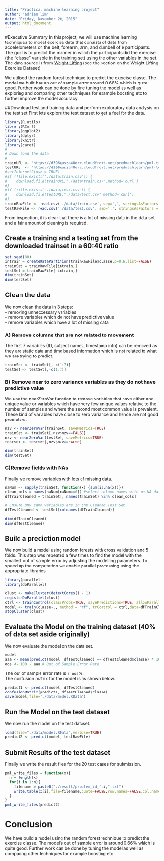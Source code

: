 ```yaml
---
title: "Practical machine learning project"
author: "adrian lim"
date: "Friday, November 20, 2015"
output: html_document
---
```


#Executive Summary
In this project, we will use machine learning techniques to model exercise data that consists of data from accelerometers on the belt, forearm, arm, and dumbell of 6 participants. The goal is to predict the manner in which the participants did the exercise (the "classe" variable in the training set) using the other variables in the set. The data source is from [Weight Lifting](http://groupware.les.inf.puc-rio.br/har) (see the section on the Weight Lifting Exercise Dataset). 

We utilised the random forest technique to predict the exercise classe. The model we built has an out of sample error around 0.66% which is quite good. Further work can be done by fine tuning the model as well as exploring and comparing other techniques for example boosting etc to further improve the model accuracy.

##Download test and training data and perform exploratory data analysis on the test set
First lets explore the test dataset to get a feel for the data.    
```r
library(R.utils)
library(RCurl)
library(ggplot2)
library(dplyr)
library(knitr)
library(caret)
#
# Down load the data
#
trainURL <- "https://d396qusza40orc.cloudfront.net/predmachlearn/pml-training.csv"
testURL  <- "https://d396qusza40orc.cloudfront.net/predmachlearn/pml-testing.csv"
#setInternet2(use = TRUE)
#if (!file.exists("./data/train.csv")) {
#    download.file(trainURL,"./data/train.csv",method='curl')
#}
#if (!file.exists("./data/test.csv")) {
#    download.file(testURL,"./data/test.csv",method='curl')
#}
trainRawFile <- read.csv('./data/train.csv', sep=',', stringsAsFactors = FALSE, strip.white = TRUE)
testRawFile <- read.csv('./data/test.csv', sep=',', stringsAsFactors = FALSE,strip.white = TRUE)
```
From inspection, it is clear that there is a lot of missing data in the data set and a fair amount of cleaning is required.

## Create a training and a testing set from the downloaded trainset in a 60:40 ratio
```r
set.seed(80)
intrain = createDataPartition(trainRawFile$classe,p=0.6,list=FALSE)
trainSet = trainRawFile[intrain,]
testSet = trainRawFile[-intrain,]
dim(trainSet)
dim(testSet)
```

## Clean the data
We now clean the data in 3 steps:  
- removing unneccessary variables  
- remove variables which do not have predictive value  
- remove variables which have a lot of missing data  

### A) Remove columns that are not related to movement
The first 7 variables (ID, subject names, timestamp info) can be removed as they are static data and time based information which is not related to what we are trying to predict.  
```r
trainSet <- trainSet[,-c(1:7)]
testSet <- testSet[,-c(1:7)]
```

### B) Remove near to zero variance variables as they do not have predictive value
We use the nearZeroVar function to remove variables that have either one unique value or variables which have very few unique values relative to the number of samples and where the second most common value is prevalent. These kind of variables have close to zero variance and hence are not good predictors.  
```r
nzv <- nearZeroVar(trainSet, saveMetrics=TRUE)
trainSet <- trainSet[,nzv$nzv==FALSE]
nzv <- nearZeroVar(testSet, saveMetrics=TRUE)
testSet <- testSet[,nzv$nzv==FALSE]

dim(trainSet)
dim(testSet)
```

### C)Remove fields with NAs
Finally we remove variables with lots of missing data.  
```r
naNum <- sapply(trainSet, function(x) {sum(is.na(x))})
clean_cols = names(naNum[naNum==0]) #select column names with no NA data
dfTrainCleaned = trainSet[, names(trainSet) %in% clean_cols]

# Ensure ony same variables are in the Cleaned Test Set
dfTestCleaned <- testSet[colnames(dfTrainCleaned)] 

dim(dfTrainCleaned)
dim(dfTestCleaned)
```

## Build a prediction model 
We now build a model using random forests with cross validation and 5 folds. This step was repeated a few times to find the model with the smallest out of sample error by adjusting the modelling parameters.
To speed up the computation we enable parallel processing using the appropriate libraries

```r
library(parallel)
library(doParallel)

clust <- makeCluster(detectCores() - 1)
registerDoParallel(clust)
ctrl <- trainControl(classProbs=TRUE, savePredictions=TRUE, allowParallel=TRUE, method = "cv", number = 5)
model <- train(classe~., method = "rf", trControl = ctrl,data=dfTrainCleaned)   
stopCluster(clust)
```

## Evaluate the Model on the training dataset (40% of data set aside originally)
We now evaluate the model on the data set.  
```r
model
aaa <- mean(predict(model, dfTestCleaned) == dfTestCleaned$classe) * 100
oos <- 100 - aaa # Out of Sample Error Rate
```
The out of sample error rate is `r oos`%.    
The confusion matrix for the model is as shown below.

```r
predict1 <- predict(model, dfTestCleaned)
confusionMatrix(predict1, dfTestCleaned$classe)
save(model,file="./data/model.RData")
```

## Run the Model on the test dataset
We now run the model on the test dataset.  
```r
load(file="./data/model.RData",verbose=TRUE)
predict2 <- predict(model, testRawFile)
```

## Submit Results of the test dataset
Finally we write the result files for the 20 test cases for submission.  
```r
pml_write_files = function(x){
  n = length(x)
  for(i in 1:n){
    filename = paste0("./result/problem_id_",i,".txt")
    write.table(x[i],file=filename,quote=FALSE,row.names=FALSE,col.names=FALSE)
  }
}
pml_write_files(predict2)
```

# Conclusion
We have build a model using the random forest technique to predict the exercise classe. The model's out of sample error is around 0.66% which is quite good. Further work can be done by tuning the model as well as comparing other techniques for example boosting etc.
